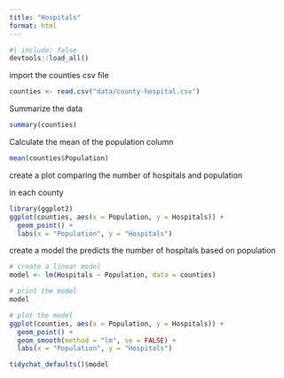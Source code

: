 ```yaml
---
title: "Hospitals"
format: html
---
```


```r
#| include: false
devtools::load_all()
```

import the counties csv file

 
```r
counties <- read.csv("data/county-hospital.csv")
```
 
Summarize the data 

```r
summary(counties)
```

Calculate the mean of the population column 

```r
mean(counties$Population)
```

create a plot comparing the number of hospitals and population

 in each county 

```r
library(ggplot2)
ggplot(counties, aes(x = Population, y = Hospitals)) +
  geom_point() +
  labs(x = "Population", y = "Hospitals")
```

create a model the predicts the number of hospitals based on population

 
 
```r
# create a linear model
model <- lm(Hospitals ~ Population, data = counties)

# print the model
model

# plot the model
ggplot(counties, aes(x = Population, y = Hospitals)) +
  geom_point() +
  geom_smooth(method = "lm", se = FALSE) +
  labs(x = "Population", y = "Hospitals")
```






































```r
tidychat_defaults()$model
```



